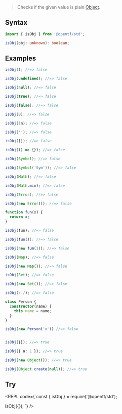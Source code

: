 
> Checks if the given value is plain [Object](https://developer.mozilla.org/en-US/docs/Web/JavaScript/Reference/Global_Objects/Object).

## Syntax

```ts
import { isObj } from '@opentf/std';

isObj(obj: unknown): boolean;
```

## Examples

```ts
isObj(); //=> false

isObj(undefined); //=> false

isObj(null); //=> false

isObj(true); //=> false

isObj(false); //=> false

isObj(0); //=> false

isObj(1n); //=> false

isObj(''); //=> false

isObj([]); //=> false

isObj(() => {}); //=> false

isObj(Symbol); //=> false

isObj(Symbol('Sym')); //=> false

isObj(Math); //=> false

isObj(Math.min); //=> false

isObj(Error); //=> false

isObj(new Error()); //=> false

function fun(x) {
  return x;
}

isObj(fun); //=> false

isObj(fun()); //=> false

isObj(new fun(1)); //=> false

isObj(Map); //=> false

isObj(new Map()); //=> false

isObj(Set); //=> false

isObj(new Set()); //=> false

isObj(/./); //=> false

class Person {
  constructor(name) {
    this.name = name;
  }
}

isObj(new Person('x')) //=> false


isObj({}); //=> true

isObj({ a: 1 }); //=> true

isObj(new Object()); //=> true

isObj(Object.create(null)); //=> true
```

## Try

<REPL code={`const { isObj } = require('@opentf/std');

isObj({});
`} />